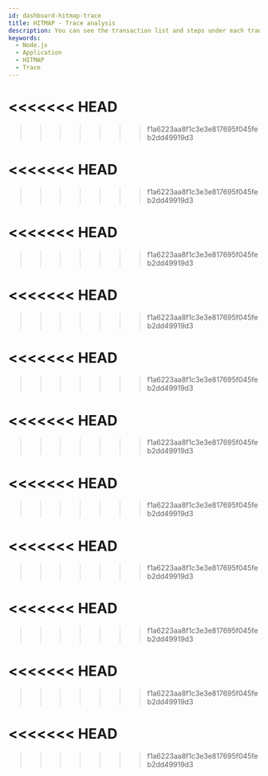 ```yaml
---
id: dashboard-hitmap-trace
title: HITMAP - Trace analysis
description: You can see the transaction list and steps under each transaction at once by opening the trace analysis window through the Hitmap widget.
keywords:
  - Node.js
  - Application
  - HITMAP
  - Trace
---
```


<<<<<<< HEAD
=======

>>>>>>> f1a6223aa8f1c3e3e817695f045feb2dd49919d3

<Dashboardhitmaptracedesc />

<<<<<<< HEAD
=======

>>>>>>> f1a6223aa8f1c3e3e817695f045feb2dd49919d3

<Dashboardhitmaptracebasicusage level={2} />


<Dashboardhitmaptraceanalysistx level={2} />


<Dashboardhitmaptracetableview />


<Dashboardhitmaptracerecordsummary />


<Dashboardhitmaptracerecordsummaryattribute />


<Dashboardhitmaptracetreeview />


<Dashboardhitmaptracemultitx />


<Dashboardhitmaptracemethod />


<Dashboardhitmaptracesql />

<<<<<<< HEAD
=======

>>>>>>> f1a6223aa8f1c3e3e817695f045feb2dd49919d3

<Dashboardhitmaptracehttpcall />

<<<<<<< HEAD
=======

>>>>>>> f1a6223aa8f1c3e3e817695f045feb2dd49919d3

<Dashboardhitmaptracetracsactionlog />

<<<<<<< HEAD
=======

>>>>>>> f1a6223aa8f1c3e3e817695f045feb2dd49919d3

<Dashboardhitmaptracetxlogkeyword />

<<<<<<< HEAD
=======

>>>>>>> f1a6223aa8f1c3e3e817695f045feb2dd49919d3

<Displayorhidetablecolumn level={4} />

<<<<<<< HEAD
=======

>>>>>>> f1a6223aa8f1c3e3e817695f045feb2dd49919d3

<Changeordertablecolumn level={4} />

<<<<<<< HEAD
=======

>>>>>>> f1a6223aa8f1c3e3e817695f045feb2dd49919d3

<Setdisplaytablecontents level={4} />

<<<<<<< HEAD
=======

>>>>>>> f1a6223aa8f1c3e3e817695f045feb2dd49919d3

<AddtionalTitle level={2} />

<<<<<<< HEAD
=======

>>>>>>> f1a6223aa8f1c3e3e817695f045feb2dd49919d3

<Searchhttpparameter />

<<<<<<< HEAD
=======

>>>>>>> f1a6223aa8f1c3e3e817695f045feb2dd49919d3

<Searchtransactionparmeter />


<Addfuncsettablecolumn />


<Addfuncdownloaddate />
